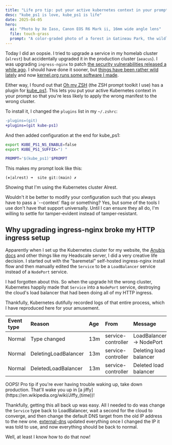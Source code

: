 ```yaml
---
title: "Life pro tip: put your active kubernetes context in your prompt"
desc: "kube_ps1 is love, kube_ps1 is life"
date: 2025-04-05
hero:
  ai: "Photo by Xe Iaso, Canon EOS R6 Mark ii, 16mm wide angle lens"
  file: touch-grass
  prompt: "A color-graded photo of a forest in Gatineau Park, the wildlife looks green and lush"
---
```


Today I did an oopsie. I tried to upgrade a service in my homelab cluster (`alrest`) but accidentally upgraded it in the production cluster (`aeacus`). I was upgrading `ingress-nginx` to patch [the security vulnerabilities released a while ago](https://kubernetes.io/blog/2025/03/24/ingress-nginx-cve-2025-1974/). I should have done it sooner, but [things have been rather wild lately](https://arstechnica.com/ai/2025/03/devs-say-ai-crawlers-dominate-traffic-forcing-blocks-on-entire-countries/) and now [kernel.org runs some software I made](https://social.kernel.org/notice/Asir7LiPevX6XcEVJQ).

<Conv name="Cadey" mood="coffee">
  <Picture
    path="notes/2025/kube-ps1/domino-meme"
    desc="A domino effect starting at 'Amazon takes out my git server' ending in 'software running on kernel.org'."
  />
</Conv>

Either way, I found out that [Oh my ZSH](https://ohmyz.sh/) (the ZSH prompt toolkit I use) has a plugin for [kube_ps1](https://github.com/ohmyzsh/ohmyzsh/blob/master/plugins/kube-ps1/README.md). This lets you put your active Kubernetes context in your prompt so that you're less likely to apply the wrong manifest to the wrong cluster.

To install it, I changed the `plugins` list in my `~/.zshrc`:

```diff
-plugins=(git)
+plugins=(git kube-ps1)
```

And then added configuration at the end for kube_ps1:

```sh
export KUBE_PS1_NS_ENABLE=false
export KUBE_PS1_SUFFIX=") "

PROMPT='$(kube_ps1)'$PROMPT
```

This makes my prompt look like this:

```text
(⎈|alrest) ➜  site git:(main) ✗
```

Showing that I'm using the Kubernetes cluster Alrest.

<ConvP>
  <Conv name="Aoi" mood="wut">
    Wouldn't it be better to modify your configuration such that you always have
    to pass a `--context` flag or something?
  </Conv>
  <Conv name="Cadey" mood="coffee">
    Yes, but some of the tools I use don't have that support universally. Until
    I can ensure they all do, I'm willing to settle for tamper-evident instead
    of tamper-resistant.
  </Conv>
</ConvP>

## Why upgrading ingress-nginx broke my HTTP ingress setup

Apparently when I set up the Kubernetes cluster for my website, the [Anubis docs](https://anubis.techaro.lol) and other things like my Headscale server, I did a very creative life decision. I started out with the "baremetal" self-hosted ingress-nginx install flow and then manually edited the `Service` to be a `LoadBalancer` service instead of a `NodePort` service.

I had forgotten about this. So when the upgrade hit the wrong cluster, Kubernetes happily made that `Service` into a `NodePort` service, destroying the cloud's load balancer that had been doing all of my HTTP ingress.

Thankfully, Kubernetes dutifully recorded logs of that entire process, which I have reproduced here for your amusement.

| Event type | Reason               | Age | From               | Message                  |
| :--------- | :------------------- | :-- | :----------------- | :----------------------- |
| Normal     | Type changed         | 13m | service-controller | LoadBalancer -> NodePort |
| Normal     | DeletingLoadBalancer | 13m | service-controller | Deleting load balancer   |
| Normal     | DeletedLoadBalancer  | 13m | service-controller | Deleted load balancer    |

<ConvP>
  <Conv name="Cadey" mood="facepalm">
    OOPS!
  </Conv>
  <Conv name="Numa" mood="smug">
    Pro tip if you're ever having trouble waking up, take down production.
    That'll wake you up in [a
    jiffy](https://en.wikipedia.org/wiki/Jiffy_(time))!
  </Conv>
</ConvP>

Thankfully, getting this all back up was easy. All I needed to do was change the `Service` type back to LoadBalancer, wait a second for the cloud to converge, and then change the default DNS target from the old IP address to the new one. [external-dns](https://kubernetes-sigs.github.io/external-dns/latest/) updated everything once I changed the IP it was told to use, and now everything should be back to normal.

Well, at least I know how to do that now!
